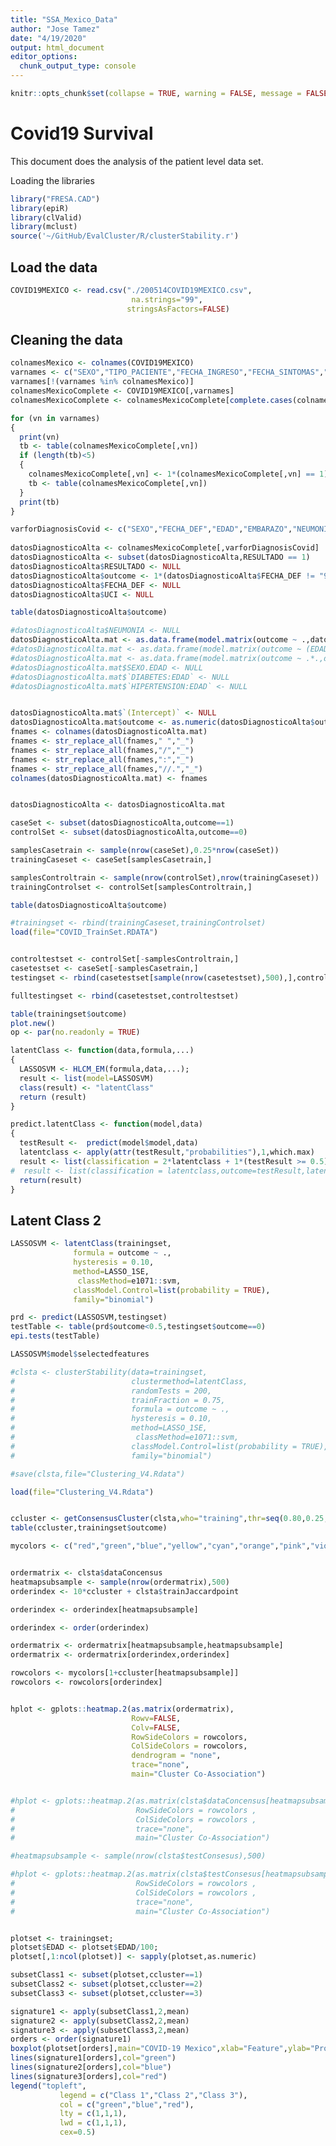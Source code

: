 ```yaml
---
title: "SSA_Mexico_Data"
author: "Jose Tamez"
date: "4/19/2020"
output: html_document
editor_options: 
  chunk_output_type: console
---
```



```r
knitr::opts_chunk$set(collapse = TRUE, warning = FALSE, message = FALSE,comment = "#>")
```

# Covid19 Survival

This document does the analysis of the patient level data set.


Loading the libraries

```r
library("FRESA.CAD")
library(epiR)
library(clValid)
library(mclust)
source('~/GitHub/EvalCluster/R/clusterStability.r')

```

## Load the data

```r
COVID19MEXICO <- read.csv("./200514COVID19MEXICO.csv",
                           na.strings="99",
                          stringsAsFactors=FALSE)

```

## Cleaning the data

```r
colnamesMexico <- colnames(COVID19MEXICO)
varnames <- c("SEXO","TIPO_PACIENTE","FECHA_INGRESO","FECHA_SINTOMAS","FECHA_DEF","INTUBADO","NEUMONIA","EDAD","EMBARAZO","DIABETES","EPOC","ASMA","INMUSUPR","HIPERTENSION","OTRA_COM","CARDIOVASCULAR","OBESIDAD","RENAL_CRONICA","TABAQUISMO","OTRO_CASO","RESULTADO","UCI")
varnames[!(varnames %in% colnamesMexico)]
colnamesMexicoComplete <- COVID19MEXICO[,varnames]
colnamesMexicoComplete <- colnamesMexicoComplete[complete.cases(colnamesMexicoComplete),]

for (vn in varnames)
{
  print(vn)
  tb <- table(colnamesMexicoComplete[,vn])
  if (length(tb)<5)
  {
    colnamesMexicoComplete[,vn] <- 1*(colnamesMexicoComplete[,vn] == 1)
    tb <- table(colnamesMexicoComplete[,vn])
  }
  print(tb)
}

varforDiagnosisCovid <- c("SEXO","FECHA_DEF","EDAD","EMBARAZO","NEUMONIA","DIABETES","EPOC","ASMA","INMUSUPR","HIPERTENSION","OTRA_COM","CARDIOVASCULAR","OBESIDAD","RENAL_CRONICA","TABAQUISMO","RESULTADO","UCI")
 
datosDiagnosticoAlta <- colnamesMexicoComplete[,varforDiagnosisCovid] 
datosDiagnosticoAlta <- subset(datosDiagnosticoAlta,RESULTADO == 1)
datosDiagnosticoAlta$RESULTADO <- NULL
datosDiagnosticoAlta$outcome <- 1*(datosDiagnosticoAlta$FECHA_DEF != "9999-99-99" | datosDiagnosticoAlta$UCI == 1)
datosDiagnosticoAlta$FECHA_DEF <- NULL
datosDiagnosticoAlta$UCI <- NULL

table(datosDiagnosticoAlta$outcome)

```

```r

#datosDiagnosticoAlta$NEUMONIA <- NULL
datosDiagnosticoAlta.mat <- as.data.frame(model.matrix(outcome ~ .,datosDiagnosticoAlta))
#datosDiagnosticoAlta.mat <- as.data.frame(model.matrix(outcome ~ (EDAD+SEXO)*.,datosDiagnosticoAlta))
#datosDiagnosticoAlta.mat <- as.data.frame(model.matrix(outcome ~ .*.,datosDiagnosticoAlta)) 
#datosDiagnosticoAlta.mat$SEXO.EDAD <- NULL
#datosDiagnosticoAlta.mat$`DIABETES:EDAD` <- NULL
#datosDiagnosticoAlta.mat$`HIPERTENSION:EDAD` <- NULL


datosDiagnosticoAlta.mat$`(Intercept)` <- NULL
datosDiagnosticoAlta.mat$outcome <- as.numeric(datosDiagnosticoAlta$outcome)
fnames <- colnames(datosDiagnosticoAlta.mat)
fnames <- str_replace_all(fnames," ","_")
fnames <- str_replace_all(fnames,"/","_")
fnames <- str_replace_all(fnames,":","_")
fnames <- str_replace_all(fnames,"//.","_")
colnames(datosDiagnosticoAlta.mat) <- fnames


datosDiagnosticoAlta <- datosDiagnosticoAlta.mat

caseSet <- subset(datosDiagnosticoAlta,outcome==1)
controlSet <- subset(datosDiagnosticoAlta,outcome==0)

samplesCasetrain <- sample(nrow(caseSet),0.25*nrow(caseSet))
trainingCaseset <- caseSet[samplesCasetrain,]

samplesControltrain <- sample(nrow(controlSet),nrow(trainingCaseset))
trainingControlset <- controlSet[samplesControltrain,]

table(datosDiagnosticoAlta$outcome)

#trainingset <- rbind(trainingCaseset,trainingControlset)
load(file="COVID_TrainSet.RDATA")


controltestset <- controlSet[-samplesControltrain,]
casetestset <- caseSet[-samplesCasetrain,]
testingset <- rbind(casetestset[sample(nrow(casetestset),500),],controltestset[sample(nrow(controltestset),500),])

fulltestingset <- rbind(casetestset,controltestset)

table(trainingset$outcome)
plot.new()
op <- par(no.readonly = TRUE)

```

```r
latentClass <- function(data,formula,...)
{
  LASSOSVM <- HLCM_EM(formula,data,...);
  result <- list(model=LASSOSVM)
  class(result) <- "latentClass"
  return (result)
}

predict.latentClass <- function(model,data)
{
  testResult <-  predict(model$model,data)
  latentclass <- apply(attr(testResult,"probabilities"),1,which.max)
  result <- list(classification = 2*latentclass + 1*(testResult >= 0.5),outcome=testResult,latentclass=latentclass)
#  result <- list(classification = latentclass,outcome=testResult,latentclass=latentclass)
  return(result)
}

```


## Latent Class 2

```r

LASSOSVM <- latentClass(trainingset,
              formula = outcome ~ .,
              hysteresis = 0.10,
              method=LASSO_1SE,
               classMethod=e1071::svm,
              classModel.Control=list(probability = TRUE),
              family="binomial")

prd <- predict(LASSOSVM,testingset)
testTable <- table(prd$outcome<0.5,testingset$outcome==0)
epi.tests(testTable)

LASSOSVM$model$selectedfeatures

#clsta <- clusterStability(data=trainingset, 
#                          clustermethod=latentClass,
#                          randomTests = 200, 
#                          trainFraction = 0.75,
#                          formula = outcome ~ .,
#                          hysteresis = 0.10,
#                          method=LASSO_1SE,
#                           classMethod=e1071::svm,
#                          classModel.Control=list(probability = TRUE),
#                          family="binomial")

#save(clsta,file="Clustering_V4.Rdata")

load(file="Clustering_V4.Rdata")



```


```r

ccluster <- getConsensusCluster(clsta,who="training",thr=seq(0.80,0.25,-0.05))
table(ccluster,trainingset$outcome)

mycolors <- c("red","green","blue","yellow","cyan","orange","pink","violet")


ordermatrix <- clsta$dataConcensus
heatmapsubsample <- sample(nrow(ordermatrix),500)
orderindex <- 10*ccluster + clsta$trainJaccardpoint

orderindex <- orderindex[heatmapsubsample]

orderindex <- order(orderindex)

ordermatrix <- ordermatrix[heatmapsubsample,heatmapsubsample]
ordermatrix <- ordermatrix[orderindex,orderindex]

rowcolors <- mycolors[1+ccluster[heatmapsubsample]]
rowcolors <- rowcolors[orderindex]


hplot <- gplots::heatmap.2(as.matrix(ordermatrix),
                           Rowv=FALSE,
                           Colv=FALSE,
                           RowSideColors = rowcolors,
                           ColSideColors = rowcolors,
                           dendrogram = "none",
                           trace="none",
                           main="Cluster Co-Association")


#hplot <- gplots::heatmap.2(as.matrix(clsta$dataConcensus[heatmapsubsample,heatmapsubsample]),
#                           RowSideColors = rowcolors ,
#                           ColSideColors = rowcolors ,
#                           trace="none",
#                           main="Cluster Co-Association")

#heatmapsubsample <- sample(nrow(clsta$testConsesus),500)

#hplot <- gplots::heatmap.2(as.matrix(clsta$testConsesus[heatmapsubsample,heatmapsubsample]),
#                           RowSideColors = rowcolors ,
#                           ColSideColors = rowcolors ,
#                           trace="none",
#                           main="Cluster Co-Association")



```


```r
plotset <- trainingset;
plotset$EDAD <- plotset$EDAD/100;
plotset[,1:ncol(plotset)] <- sapply(plotset,as.numeric)

subsetClass1 <- subset(plotset,ccluster==1)
subsetClass2 <- subset(plotset,ccluster==2)
subsetClass3 <- subset(plotset,ccluster==3)

signature1 <- apply(subsetClass1,2,mean)
signature2 <- apply(subsetClass2,2,mean)
signature3 <- apply(subsetClass3,2,mean)
orders <- order(signature1)
boxplot(plotset[orders],main="COVID-19 Mexico",xlab="Feature",ylab="Proportion",las=2,cex.lab=0.75,cex.axis=0.35)
lines(signature1[orders],col="green")
lines(signature2[orders],col="blue")
lines(signature3[orders],col="red")
legend("topleft",
           legend = c("Class 1","Class 2","Class 3"),
           col = c("green","blue","red"),
           lty = c(1,1,1),
           lwd = c(1,1,1),
           cex=0.5)

```

